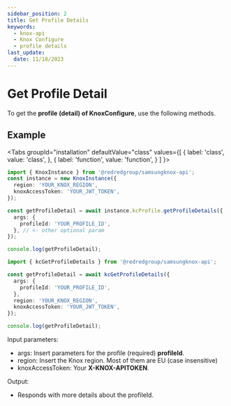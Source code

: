 ```yaml
---
sidebar_position: 2
title: Get Profile Details
keywords:
  - knox-api
  - Knox Configure
  - profile details
last_update:
  date: 11/18/2023
---
```



# Get Profile Detail

To get the **profile (detail) of KnoxConfigure**, use the following methods.

## Example

<Tabs
  groupId="installation"
  defaultValue="class"
  values={[
    { label: 'class', value: 'class', },
    { label: 'function', value: 'function', }
  ]
}>
<TabItem value="class">

```ts
import { KnoxInstance } from '@redredgroup/samsungknox-api';
const instance = new KnoxInstance({
  region: 'YOUR_KNOX_REGION',
  knoxAccessToken: 'YOUR_JWT_TOKEN',
});

const getProfileDetail = await instance.kcProfile.getProfileDetails({
  args: {
    profileId: 'YOUR_PROFILE_ID',
  }, // <- other optional param
});

console.log(getProfileDetail);
```

</TabItem>

<TabItem value="function">

```ts
import { kcGetProfileDetails } from '@redredgroup/samsungknox-api';

const getProfileDetail = await kcGetProfileDetails({
  args: {
    profileId: 'YOUR_PROFILE_ID',
  },
  region: 'YOUR_KNOX_REGION',
  knoxAccessToken: 'YOUR_JWT_TOKEN',
});

console.log(getProfileDetail);
```

</TabItem>
</Tabs>

Input parameters:

- args: Insert parameters for the profile (required) **profileId**.
- region: Insert the Knox region. Most of them are EU (case insensitive)
- knoxAccessToken: Your **X-KNOX-APITOKEN**.

Output:

- Responds with more details about the profileId.
